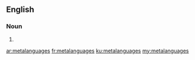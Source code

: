 ==English==

===Noun===
{{head|en|plural}}

# {{plural of|metalanguage|lang=en}}

[[ar:metalanguages]]
[[fr:metalanguages]]
[[ku:metalanguages]]
[[my:metalanguages]]